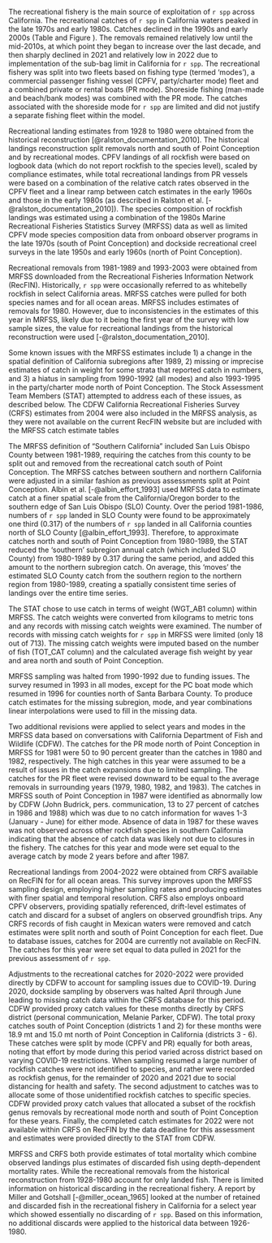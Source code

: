 The recreational fishery is the main source of exploitation of `r spp` across California. The recreational catches of `r spp` in California waters peaked in the late 1970s and early 1980s. Catches declined in the 1990s and early 2000s (Table \ref{tab:allcatches} and Figure \ref{fig:catch}). The removals remained relatively low until the mid-2010s, at which point they began to increase over the last decade, and then sharply declined in 2021 and relatively low in 2022 due to implementation of the sub-bag limit in California for `r spp`. The recreational fishery was split into two fleets based on fishing type (termed 'modes'), a commercial passenger fishing vessel (CPFV, party/charter mode) fleet and a combined private or rental boats (PR mode). Shoreside fishing (man-made and beach/bank modes) was combined with the PR mode. The catches associated with the shoreside mode for `r spp` are limited and did not justify a separate fishing fleet within the model.

Recreational landing estimates from 1928 to 1980 were obtained from the historical reconstruction [@ralston_documentation_2010]. The historical landings reconstruction split removals north and south of Point Conception and by recreational modes. CPFV landings of all rockfish were based on logbook data (which do not report rockfish to the species level), scaled by compliance estimates, while total recreational landings from PR vessels were based on a combination of the relative catch rates observed in the CPFV fleet and a linear ramp between catch estimates in the early 1960s and those in the early 1980s (as described in Ralston et al. [-@ralston_documentation_2010]). The species composition of rockfish landings was estimated using a combination of the 1980s Marine Recreational Fisheries Statistics Survey (MRFSS) data as well as limited CPFV mode species composition data from onboard observer programs in the late 1970s (south of Point Conception) and dockside recreational creel surveys in the late 1950s and early 1960s (north of Point Conception). 

Recreational removals from 1981-1989 and 1993-2003 were obtained from MRFSS downloaded from the Recreational Fisheries Information Network (RecFIN). Historically, `r spp` were occasionally referred to as whitebelly rockfish in select California areas. MRFSS catches were pulled for both species names and for all ocean areas. MRFSS includes estimates of removals for 1980. However, due to inconsistencies in the estimates of this year in MRFSS, likely due to it being the first year of the survey with low sample sizes, the value for recreational landings from the historical reconstruction were used [-@ralston_documentation_2010]. 

Some known issues with the MRFSS estimates include 1) a change in the spatial definition of California subregions after 1989, 2) missing or imprecise estimates of catch in weight for some strata that reported catch in numbers, and 3) a hiatus in sampling from 1990-1992 (all modes) and also 1993-1995 in the party/charter mode north of Point Conception. The Stock Assessment Team Members (STAT) attempted to address each of these issues, as described below. The CDFW California Recreational Fisheries Survey (CRFS) estimates from 2004 were also included in the MRFSS analysis, as they were not available on the current RecFIN website but are included with the MRFSS catch estimate tables

The MRFSS definition of "Southern California" included San Luis Obispo County between 1981-1989, requiring the catches from this county to be split out and removed from the recreational catch south of Point Conception. The MRFSS catches between southern and northern California were adjusted in a similar fashion as previous assessments split at Point Conception. Albin et al. [-@albin_effort_1993] used MRFSS data to estimate catch at a finer spatial scale from the California/Oregon border to the southern edge of San Luis Obispo (SLO) County. Over the period 1981-1986, numbers of `r spp` landed in SLO County were found to be approximately one third (0.317) of the numbers of `r spp` landed in all California counties north of SLO County [@albin_effort_1993]. Therefore, to approximate catches north and south of Point Conception from 1980-1989, the STAT reduced the ‘southern’ subregion annual catch (which included SLO County) from 1980-1989 by 0.317 during the same period, and added this amount to the northern subregion catch. On average, this ‘moves’ the estimated SLO County catch from the southern region to the northern region from 1980-1989, creating a spatially consistent time series of landings over the entire time series. 

The STAT chose to use catch in terms of weight (WGT_AB1 column) within MRFSS. The catch weights were converted from kilograms to metric tons and any records with missing catch weights were examined. The number of records with missing catch weights for `r spp` in MRFSS were limited (only 18 out of 713). The missing catch weights were imputed based on the number of fish (TOT_CAT column) and the calculated average fish weight by year and area north and south of Point Conception.

MRFSS sampling was halted from 1990-1992 due to funding issues. The survey resumed in 1993 in all modes, except for the PC boat mode which resumed in 1996 for counties north of Santa Barbara County. To produce catch estimates for the missing subregion, mode, and year combinations linear interpolations were used to fill in the missing data. 

Two additional revisions were applied to select years and modes in the MRFSS data based on conversations with California Department of Fish and Wildlife (CDFW). The catches for the PR mode north of Point Conception in MRFSS for 1981 were 50 to 90 percent greater than the catches in 1980 and 1982, respectively. The high catches in this year were assumed to be a result of issues in the catch expansions due to limited sampling. The catches for the PR fleet were revised downward to be equal to the average removals in surrounding years (1979, 1980, 1982, and 1983). The catches in MRFSS south of Point Conception in 1987 were identified as abnormally low by CDFW (John Budrick, pers. communication, 13 to 27 percent of catches in 1986 and 1988) which was due to no catch information for waves 1-3 (January - June) for either mode. Absence of data in 1987 for these waves was not observed across other rockfish species in southern California indicating that the absence of catch data was likely not due to closures in the fishery. The catches for this year and mode were set equal to the average catch by mode 2 years before and after 1987.

Recreational landings from 2004-2022 were obtained from CRFS available on RecFIN for for all ocean areas. This survey improves upon the MRFSS sampling design, employing higher sampling rates and producing estimates with finer spatial and temporal resolution. CRFS also employs onboard CPFV observers, providing spatially referenced, drift-level estimates of catch and discard for a subset of anglers on observed groundfish trips. Any CRFS records of fish caught in Mexican waters were removed and catch estimates were split north and south of Point Conception for each fleet. Due to database issues, catches for 2004 are currently not available on RecFIN. The catches for this year were set equal to data pulled in 2021 for the previous assessment of `r spp`. 

Adjustments to the recreational catches for 2020-2022 were provided directly by CDFW to account for sampling issues due to COVID-19. During 2020, dockside sampling by observers was halted April through June leading to missing catch data within the CRFS database for this period. CDFW provided proxy catch values for these months directly by CRFS district (personal communication, Melanie Parker, CDFW). The total proxy catches south of Point Conception (districts 1 and 2) for these months were 18.9 mt and 15.0 mt north of Point Conception in California (districts 3 - 6). These catches were split by mode (CPFV and PR) equally for both areas, noting that effort by mode during this period varied across district based on varying COVID-19 restrictions. When sampling resumed a large number of rockfish catches were not identified to species, and rather were recorded as rockfish genus, for the remainder of 2020 and 2021 due to social distancing for health and safety. The second adjustment to catches was to allocate some of those unidentified rockfish catches to specific species. CDFW provided proxy catch values that allocated a subset of the rockfish genus removals by recreational mode north and south of Point Conception for these years. Finally, the completed catch estimates for 2022 were not available within CRFS on RecFIN by the data deadline for this assessment and estimates were provided directly to the STAT from CDFW. 

MRFSS and CRFS both provide estimates of total mortality which combine observed landings plus estimates of discarded fish using depth-dependent mortality rates. While the recreational removals from the historical reconstruction from 1928-1980 account for only landed fish. There is limited information on historical discarding in the recreational fishery. A report by Miller and Gotshall [-@miller_ocean_1965] looked at the number of retained and discarded fish in the recreational fishery in California for a select year which showed essentially no discarding of `r spp`. Based on this information, no additional discards were applied to the historical data between 1926-1980.
